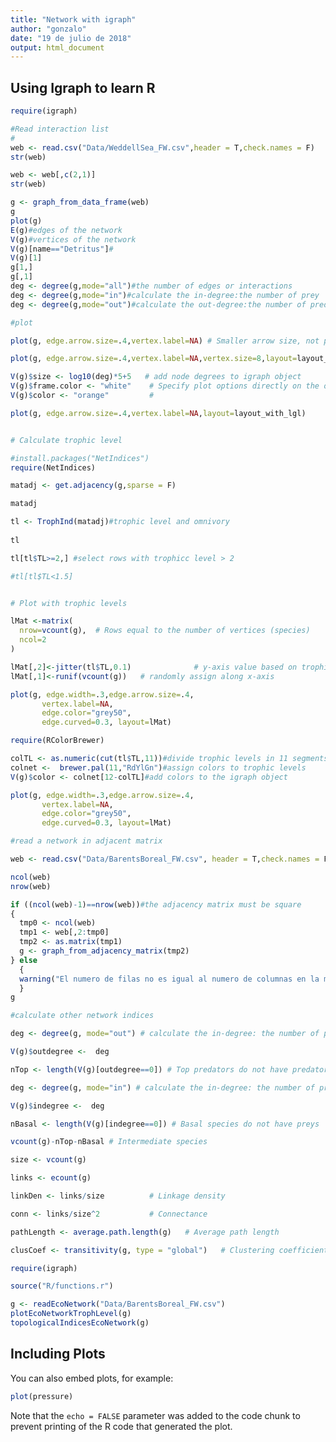 ```yaml
---
title: "Network with igraph"
author: "gonzalo"
date: "19 de julio de 2018"
output: html_document
---
```



## Using Igraph to learn R



```r

require(igraph)

#Read interaction list
#
web <- read.csv("Data/WeddellSea_FW.csv",header = T,check.names = F)
str(web)

web <- web[,c(2,1)]
str(web)

g <- graph_from_data_frame(web)
g
plot(g)
E(g)#edges of the network
V(g)#vertices of the network
V(g)[name=="Detritus"]#
V(g)[1]
g[1,]
g[,1]
deg <- degree(g,mode="all")#the number of edges or interactions
deg <- degree(g,mode="in")#calculate the in-degree:the number of prey
deg <- degree(g,mode="out")#calculate the out-degree:the number of predators

#plot

plot(g, edge.arrow.size=.4,vertex.label=NA) # Smaller arrow size, not plot names

plot(g, edge.arrow.size=.4,vertex.label=NA,vertex.size=8,layout=layout_with_fr) # Smaller vertex size, specifying a layout .   layout separa los nodos

V(g)$size <- log10(deg)*5+5   # add node degrees to igraph object
V(g)$frame.color <- "white"    # Specify plot options directly on the object 
V(g)$color <- "orange"         #

plot(g, edge.arrow.size=.4,vertex.label=NA,layout=layout_with_lgl)


# Calculate trophic level 

#install.packages("NetIndices")
require(NetIndices)

matadj <- get.adjacency(g,sparse = F)

matadj

tl <- TrophInd(matadj)#trophic level and omnivory
 
tl

tl[tl$TL>=2,] #select rows with trophicc level > 2

#tl[tl$TL<1.5]


# Plot with trophic levels

lMat <-matrix(
  nrow=vcount(g),  # Rows equal to the number of vertices (species)
  ncol=2
)

lMat[,2]<-jitter(tl$TL,0.1)              # y-axis value based on trophic level
lMat[,1]<-runif(vcount(g))   # randomly assign along x-axis

plot(g, edge.width=.3,edge.arrow.size=.4,
       vertex.label=NA,
       edge.color="grey50",
       edge.curved=0.3, layout=lMat)

require(RColorBrewer)

colTL <- as.numeric(cut(tl$TL,11))#divide trophic levels in 11 segments
colnet <-  brewer.pal(11,"RdYlGn")#assign colors to trophic levels
V(g)$color <- colnet[12-colTL]#add colors to the igraph object

plot(g, edge.width=.3,edge.arrow.size=.4,
       vertex.label=NA,
       edge.color="grey50",
       edge.curved=0.3, layout=lMat)

#read a network in adjacent matrix 

web <- read.csv("Data/BarentsBoreal_FW.csv", header = T,check.names = F)

ncol(web)
nrow(web)

if ((ncol(web)-1)==nrow(web))#the adjacency matrix must be square
{
  tmp0 <- ncol(web)
  tmp1 <- web[,2:tmp0]
  tmp2 <- as.matrix(tmp1)
  g <- graph_from_adjacency_matrix(tmp2)
} else 
  {
  warning("El numero de filas no es igual al numero de columnas en la matriz de adyacencia")
  }
g

#calculate other network indices

deg <- degree(g, mode="out") # calculate the in-degree: the number of predators  

V(g)$outdegree <-  deg

nTop <- length(V(g)[outdegree==0]) # Top predators do not have predators

deg <- degree(g, mode="in") # calculate the in-degree: the number of preys

V(g)$indegree <-  deg

nBasal <- length(V(g)[indegree==0]) # Basal species do not have preys 

vcount(g)-nTop-nBasal # Intermediate species

size <- vcount(g)

links <- ecount(g)

linkDen <- links/size          # Linkage density

conn <- links/size^2           # Connectance

pathLength <- average.path.length(g)   # Average path length 

clusCoef <- transitivity(g, type = "global")   # Clustering coefficient


```


```r

require(igraph)

source("R/functions.r")

g <- readEcoNetwork("Data/BarentsBoreal_FW.csv")
plotEcoNetworkTrophLevel(g)
topologicalIndicesEcoNetwork(g)

```


## Including Plots

You can also embed plots, for example:

```r
plot(pressure)
```

Note that the `echo = FALSE` parameter was added to the code chunk to prevent printing of the R code that generated the plot.
